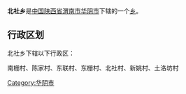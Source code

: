 {{unreferenced|time=2018-10-01T01:54:57+00:00}}
{{中国乡级行政区
|行政区全称 = 北社乡
|景观照片文件名 = 
|景观照片描述 = 
|汉语拼音 =
|其他语言 = 
|其他语言名称 = 
|位置图文件名 = 
|位置图描述 = 
|自定义图片=
|上级行政区 = [[陕西省|陕西省]][[渭南市|渭南市]][[华阴市|华阴市]]
|行政区类别 = [[乡级行政区|乡]]
|行政区划代码 = 
|行政区划 = 
|村委会 = 
|居委会 = 
|建置时间 = 
|领导职位 = 
|领导名称 = 
|政府驻地 = 
|毗邻 = 
|地理坐标 = 
|总面积 = 
|总人口 = 
|户籍人口 = 
|户籍人口年份 = 
|常住人口 = 
|常住人口年份 = 
|人口密度 = 
|GDP = 
|邮政编码 = 
|电话区号 = 
|官方网站 = 
|网站名称 = 
}}
'''北社乡'''是[[中华人民共和国|中国]][[陕西省|陕西省]][[渭南市|渭南市]][[华阴市|华阴市]]下辖的一个[[乡级行政区|乡]]。

== 行政区划 ==
北社乡下辖以下行政区：

南栅村、陈家村、东联村、东栅村、北社村、新姚村、土洛坊村

{{陕西小作品}}
{{华阴市行政区划}}

[[Category:华阴市|Category:华阴市]]